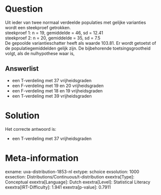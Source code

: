Question
========

Uit ieder van twee normaal verdeelde populaties met gelijke varianties
wordt een steekproef getrokken.\
steekproef 1: n = 19, gemiddelde = 46, sd = 12.41\
steekproef 2: n = 20, gemiddelde = 35, sd = 7.5\
De gepoolde variantieschatter heeft als waarde 103.81. Er wordt getoetst
of de populatiegemiddelden gelijk zijn. De bijbehorende
toetsingsgrootheid volgt, als de nulhypothese waar is,

Answerlist
----------

* een T-verdeling met 37 vrijheidsgraden
* een F-verdeling met 19 en 20 vrijheidsgraden
* een F-verdeling met 18 en 19 vrijheidsgraden
* een T-verdeling met 39 vrijheidsgraden

Solution
========

Het correcte antwoord is: 

* een T-verdeling met 37 vrijheidsgraden

Meta-information
================
exname: uva-distribution-1853-nl
extype: schoice
exsolution: 1000
exsection: Distributions/Continuous/t-distribution
exextra[Type]: Conceptual
exextra[Language]: Dutch
exextra[Level]: Statistical Literacy
exextra[IRT-Difficulty]: 1.941
exextra[p-value]: 0.7911
